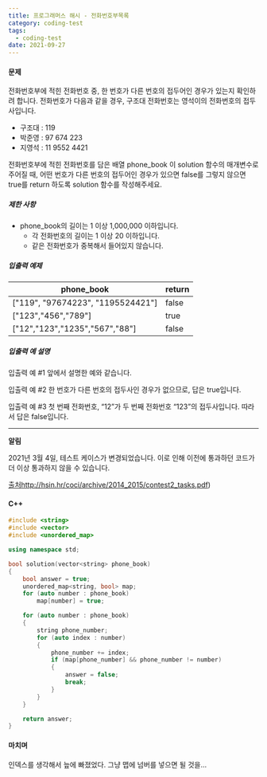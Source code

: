 ```yaml
---
title: 프로그래머스 해시 - 전화번호부목록
category: coding-test
tags:
  - coding-test
date: 2021-09-27
---
```


#### 문제

전화번호부에 적힌 전화번호 중, 한 번호가 다른 번호의 접두어인 경우가 있는지 확인하려 합니다.
전화번호가 다음과 같을 경우, 구조대 전화번호는 영석이의 전화번호의 접두사입니다.

- 구조대 : 119
- 박준영 : 97 674 223
- 지영석 : 11 9552 4421

전화번호부에 적힌 전화번호를 담은 배열 phone_book 이 solution 함수의 매개변수로 주어질 때, 어떤 번호가 다른 번호의 접두어인 경우가 있으면 false를 그렇지 않으면 true를 return 하도록 solution 함수를 작성해주세요.

##### 제한 사항

- phone_book의 길이는 1 이상 1,000,000 이하입니다.
  - 각 전화번호의 길이는 1 이상 20 이하입니다.
  - 같은 전화번호가 중복해서 들어있지 않습니다.

##### 입출력 예제

| phone_book                        | return |
| --------------------------------- | ------ |
| ["119", "97674223", "1195524421"] | false  |
| ["123","456","789"]               | true   |
| ["12","123","1235","567","88"]    | false  |

##### 입출력 예 설명

입출력 예 #1
앞에서 설명한 예와 같습니다.

입출력 예 #2
한 번호가 다른 번호의 접두사인 경우가 없으므로, 답은 true입니다.

입출력 예 #3
첫 번째 전화번호, “12”가 두 번째 전화번호 “123”의 접두사입니다. 따라서 답은 false입니다.

---

**알림**

2021년 3월 4일, 테스트 케이스가 변경되었습니다. 이로 인해 이전에 통과하던 코드가 더 이상 통과하지 않을 수 있습니다.

[출처](https://ncpc.idi.ntnu.no/ncpc2007/ncpc2007problems.pdf)http://hsin.hr/coci/archive/2014_2015/contest2_tasks.pdf)

#### C++

```c++
#include <string>
#include <vector>
#include <unordered_map>

using namespace std;

bool solution(vector<string> phone_book)
{
    bool answer = true;
    unordered_map<string, bool> map;
    for (auto number : phone_book)
        map[number] = true;

    for (auto number : phone_book)
    {
        string phone_number;
        for (auto index : number)
        {
            phone_number += index;
            if (map[phone_number] && phone_number != number)
            {
                answer = false;
                break;
            }
        }
    }

    return answer;
}
```

#### 마치며

인덱스를 생각해서 늪에 빠졌었다. 그냥 맵에 넘버를 넣으면 될 것을...
